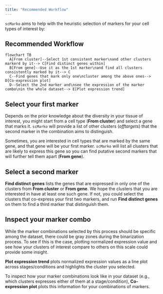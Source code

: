 ```yaml
---
title: "Recommended Workflow"
---
```


`scMarko` aims to help with the heuristic selection of markers for your cell
types of interest by:

## Recommended Workflow

```mermaid
flowchart TB
  A[From cluster]--Select 1st consistent marker\nand other clusters markerd by it--> C[Find distinct genes within]
  B[From gene]--Use it as the 1st marker\nand find all clusters consistently marked by it--> C
  C--Find genes that mark only one\ncluster among the above ones--> D[Co-expression plot]
  D--Select the 2nd marker and\nsee the expression of the marker combo\nin the whole dataset--> E[Plot expression trend]
```


## Select your first marker

Depends on the prior knowledge about the diversity in your tissue of interest,
you might start from a cell type (**From cluster**) and select a gene that marks
it. `scMarko` will provide a list of other clusters (*offtargets*) that the
second marker in the combination aims to distinguish.

Sometimes, you are interested in cell types that are marked by the same gene,
and that gene will be your first marker. `scMarko` will list all clusters that
are likely to express this gene so you can find putative second markers that
will further tell them apart (**From gene**).

## Select a second marker

**Find distinct genes** lists the genes that are expressed in only one of the
clusters from **From cluster** or **From gene**. We hope the clusters that
you are interested in have at least one such gene. If not, you could select the
clusters that co-express your first two markers, and run **Find distinct genes**
on them to find a third marker that distinguish them.

## Inspect your marker combo

While the marker combinations selected by this process should be specific among
the dataset, there could be gray zones during the binarization process. To see
if this is the case, plotting normalized expression value and see how your
clusters of interest compare to others on this scale could provide some insight.

**Plot expression trend** plots normalized expression values as a line plot 
across stages/conditions and highlights the cluster you selected.

To inspect how your marker combinations look like in your dataset (e.g., which
clusters expresses either of them at a stage/condition), **Co-expression plot**
plots this information for your combinations of markers.

